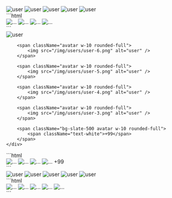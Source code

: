 
<DemoCard title="Grupos">

<div className="mt-6">
	<div className="-space-x-4">
		<span className="avatar w-10 rounded-full">
			<img src="/img/users/user-7.png" alt="user" />
		</span>
		<span className="avatar w-10 rounded-full">
			<img src="/img/users/user-6.png" alt="user" />
		</span>
		<span className="avatar w-10 rounded-full">
			<img src="/img/users/user-5.png" alt="user" />
		</span>
		<span className="avatar w-10 rounded-full">
			<img src="/img/users/user-4.png" alt="user" />
		</span>
		<span className="avatar w-10 rounded-full">
			<img src="/img/users/user-3.png" alt="user" />
		</span>
	</div>
</div>

<DemoCardCode>
```html
<div class="-space-x-4">
  <span class="avatar w-10 rounded-full">
    <img src="..." alt="..." />
  </span>

  <span class="avatar w-10 rounded-full">
    <img src="..." alt="..." />
  </span>

  <span class="avatar w-10 rounded-full">
    <img src="..." alt="..." />
  </span>

  <span class="avatar w-10 rounded-full">
    <img src="..." alt="..." />
  </span>
</div>
```
</DemoCardCode>

<div className="mt-6">
	<div className="-space-x-4">
		<span className="avatar w-10 rounded-full">
			<img src="/img/users/user-7.png" alt="user" />
		</span>

		<span className="avatar w-10 rounded-full">
			<img src="/img/users/user-6.png" alt="user" />
		</span>

		<span className="avatar w-10 rounded-full">
			<img src="/img/users/user-5.png" alt="user" />
		</span>

		<span className="avatar w-10 rounded-full">
			<img src="/img/users/user-4.png" alt="user" />
		</span>

		<span className="avatar w-10 rounded-full">
			<img src="/img/users/user-3.png" alt="user" />
		</span>

		<span className="bg-slate-500 avatar w-10 rounded-full">
			<span className="text-white">+99</span>
		</span>
	</div>
</div>

<DemoCardCode>
```html
<div class="-space-x-4">
  <span class="avatar w-10 rounded-full">
    <img src="..." alt="..." />
  </span>

  <span class="avatar w-10 rounded-full">
    <img src="..." alt="..." />
  </span>

  <span class="avatar w-10 rounded-full">
    <img src="..." alt="..." />
  </span>

  <span class="avatar w-10 rounded-full">
    <img src="..." alt="..." />
  </span>

  <span class="bg-slate-500 avatar w-10 rounded-full">
    <span class="text-white">+99</span>
  </span>
</div>
```
</DemoCardCode>


<div className="mt-6">
	<div className="-space-x-3">
		<span className="avatar ring-4 ring-white w-10 rounded-full dark:ring-slate-900">
			<img src="/img/users/user-7.png" alt="user" />
		</span>
		<span className="avatar ring-4 ring-white w-10 rounded-full dark:ring-slate-900">
			<img src="/img/users/user-6.png" alt="user" />
		</span>
		<span className="avatar ring-4 ring-white w-10 rounded-full dark:ring-slate-900">
			<img src="/img/users/user-5.png" alt="user" />
		</span>
		<span className="avatar ring-4 ring-white w-10 rounded-full dark:ring-slate-900">
			<img src="/img/users/user-4.png" alt="user" />
		</span>
		<span className="avatar ring-4 ring-white w-10 rounded-full dark:ring-slate-900">
			<img src="/img/users/user-3.png" alt="user" />
		</span>
	</div>
</div>

<DemoCardCode>
```html
<div class="-space-x-3">
  <span class="avatar ring-4 ring-white w-10 rounded-full dark:ring-slate-900">
    <img src="..." alt="..." />
  </span>

  <span class="avatar ring-4 ring-white w-10 rounded-full dark:ring-slate-900">
    <img src="..." alt="..." />
  </span>

  <span class="avatar ring-4 ring-white w-10 rounded-full dark:ring-slate-900">
    <img src="..." alt="..." />
  </span>

  <span class="avatar ring-4 ring-white w-10 rounded-full dark:ring-slate-900">
    <img src="..." alt="..." />
  </span>

  <span class="avatar ring-4 ring-white w-10 rounded-full dark:ring-slate-900">
    <img src="..." alt="..." />
  </span>
</div>
```
</DemoCardCode>

</DemoCard>
